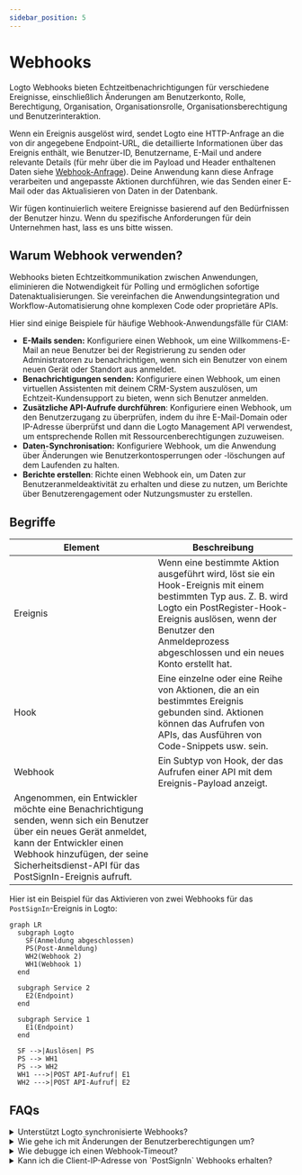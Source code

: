 ```yaml
---
sidebar_position: 5
---
```


# Webhooks

Logto Webhooks bieten Echtzeitbenachrichtigungen für verschiedene Ereignisse, einschließlich Änderungen am Benutzerkonto, Rolle, Berechtigung, Organisation, Organisationsrolle, Organisationsberechtigung und Benutzerinteraktion.

Wenn ein Ereignis ausgelöst wird, sendet Logto eine HTTP-Anfrage an die von dir angegebene Endpoint-URL, die detaillierte Informationen über das Ereignis enthält, wie Benutzer-ID, Benutzername, E-Mail und andere relevante Details (für mehr über die im Payload und Header enthaltenen Daten siehe [Webhook-Anfrage](/developers/webhooks/webhooks-request)). Deine Anwendung kann diese Anfrage verarbeiten und angepasste Aktionen durchführen, wie das Senden einer E-Mail oder das Aktualisieren von Daten in der Datenbank.

Wir fügen kontinuierlich weitere Ereignisse basierend auf den Bedürfnissen der Benutzer hinzu. Wenn du spezifische Anforderungen für dein Unternehmen hast, lass es uns bitte wissen.

## Warum Webhook verwenden?

Webhooks bieten Echtzeitkommunikation zwischen Anwendungen, eliminieren die Notwendigkeit für Polling und ermöglichen sofortige Datenaktualisierungen. Sie vereinfachen die Anwendungsintegration und Workflow-Automatisierung ohne komplexen Code oder proprietäre APIs.

Hier sind einige Beispiele für häufige Webhook-Anwendungsfälle für CIAM:

- **E-Mails senden:** Konfiguriere einen Webhook, um eine Willkommens-E-Mail an neue Benutzer bei der Registrierung zu senden oder Administratoren zu benachrichtigen, wenn sich ein Benutzer von einem neuen Gerät oder Standort aus anmeldet.
- **Benachrichtigungen senden:** Konfiguriere einen Webhook, um einen virtuellen Assistenten mit deinem CRM-System auszulösen, um Echtzeit-Kundensupport zu bieten, wenn sich Benutzer anmelden.
- **Zusätzliche API-Aufrufe durchführen**: Konfiguriere einen Webhook, um den Benutzerzugang zu überprüfen, indem du ihre E-Mail-Domain oder IP-Adresse überprüfst und dann die Logto Management API verwendest, um entsprechende Rollen mit Ressourcenberechtigungen zuzuweisen.
- **Daten-Synchronisation:** Konfiguriere Webhook, um die Anwendung über Änderungen wie Benutzerkontosperrungen oder -löschungen auf dem Laufenden zu halten.
- **Berichte erstellen**: Richte einen Webhook ein, um Daten zur Benutzeranmeldeaktivität zu erhalten und diese zu nutzen, um Berichte über Benutzerengagement oder Nutzungsmuster zu erstellen.

## Begriffe

| Element                                                                                                                                                                                                                                  | Beschreibung                                                                                                                                                                                                                                        |
| ---------------------------------------------------------------------------------------------------------------------------------------------------------------------------------------------------------------------------------------- | --------------------------------------------------------------------------------------------------------------------------------------------------------------------------------------------------------------------------------------------------- |
| Ereignis                                                                                                                                                                                                                                 | Wenn eine bestimmte Aktion ausgeführt wird, löst sie ein Hook-Ereignis mit einem bestimmten Typ aus. Z. B. wird Logto ein PostRegister-Hook-Ereignis auslösen, wenn der Benutzer den Anmeldeprozess abgeschlossen und ein neues Konto erstellt hat. |
| Hook                                                                                                                                                                                                                                     | Eine einzelne oder eine Reihe von Aktionen, die an ein bestimmtes Ereignis gebunden sind. Aktionen können das Aufrufen von APIs, das Ausführen von Code-Snippets usw. sein.                                                                         |
| Webhook                                                                                                                                                                                                                                  | Ein Subtyp von Hook, der das Aufrufen einer API mit dem Ereignis-Payload anzeigt.                                                                                                                                                                   |
| Angenommen, ein Entwickler möchte eine Benachrichtigung senden, wenn sich ein Benutzer über ein neues Gerät anmeldet, kann der Entwickler einen Webhook hinzufügen, der seine Sicherheitsdienst-API für das PostSignIn-Ereignis aufruft. |

Hier ist ein Beispiel für das Aktivieren von zwei Webhooks für das `PostSignIn`-Ereignis in Logto:

```mermaid
graph LR
  subgraph Logto
    SF(Anmeldung abgeschlossen)
    PS(Post-Anmeldung)
    WH2(Webhook 2)
    WH1(Webhook 1)
  end

  subgraph Service 2
    E2(Endpoint)
  end

  subgraph Service 1
    E1(Endpoint)
  end

  SF -->|Auslösen| PS
  PS --> WH1
  PS --> WH2
  WH1 --->|POST API-Aufruf| E1
  WH2 --->|POST API-Aufruf| E2

```

## FAQs

<details>
<summary>Unterstützt Logto synchronisierte Webhooks?</summary>

Obwohl synchronisierte Webhooks den Benutzeranmeldefluss reibungsloser gestalten würden, unterstützen wir sie derzeit noch nicht (wir werden es in Zukunft tun). Daher erfordern Szenarien, die auf synchronisierten Webhooks basieren, derzeit alle unterschiedliche Workarounds. Wenn du Fragen hast, zögere nicht, uns zu kontaktieren.

</details>

<details>
<summary>Wie gehe ich mit Änderungen der Benutzerberechtigungen um?</summary>

Siehe [Änderung der Benutzerberechtigung verwalten](/authorization/role-based-access-control/protect-api-resources-with-rbac/#optional-handle-user-permission-change) Anleitung.

</details>

<details>
<summary>Wie debugge ich einen Webhook-Timeout?</summary>

Für den Endpoint, der Webhooks empfängt, sollte er so schnell wie möglich eine 2xx-Antwort zurückgeben, um Logto mitzuteilen, dass der Webhook erfolgreich empfangen wurde. Da verschiedene Benutzer stark unterschiedliche Verarbeitungslogiken für Webhooks haben, können übermäßig komplexe Aufgaben mehrere Sekunden dauern, was dazu führt, dass der Logto Webhook ein Timeout hat. Die beste Praxis ist, deine eigene Ereigniswarteschlange zu pflegen; beim Empfang des Logto Webhooks das Ereignis in die Warteschlange einfügen und eine 2xx-Antwort an Logto zurückgeben. Lass dann deinen eigenen Worker die Aufgaben in der Warteschlange Schritt für Schritt verarbeiten. Wenn der Worker auf einen Fehler stößt, behebe ihn auf deinem eigenen Server.

</details>

<details>
<summary>Kann ich die Client-IP-Adresse von `PostSignIn` Webhooks erhalten?</summary>

Ja, du kannst die IP-Adresse, Benutzeragenten usw. im Webhook-Payload erhalten. Wenn du Informationen benötigst, die derzeit nicht unterstützt werden, kannst du Feature-Anfragen auf GitHub-Issues erstellen oder uns kontaktieren.

</details>
